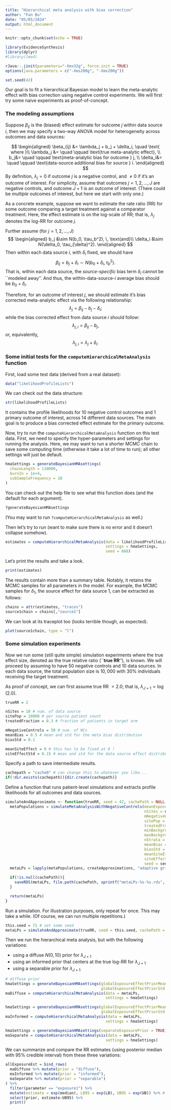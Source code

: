 ```yaml
---
title: "Hierarchical meta analysis with bias correction"
author: "Fan Bu"
date: "05/05/2024"
output: html_document
---
```


```r
knitr::opts_chunk$set(echo = TRUE)

library(EvidenceSynthesis)
library(dplyr)
#library(lme4)

rJava::.jinit(parameters="-Xmx32g", force.init = TRUE)
options(java.parameters = c("-Xms200g", "-Xmx200g"))

set.seed(42)
```

Our goal is to fit a hierarchical Bayesian model to learn the meta-analytic effect with bias correction using negative control experiments. We will first try some naive experiments as proof-of-concept. 


### The modeling assumptions

Suppose $\beta_{ij}$ is the (biased) effect estimate for outcome $j$ within data source $i$, then we may specify a two-way ANOVA model for heterogeneity across outcomes and data sources: 

$$
\begin{aligned}
\beta_{ij} &= \lambda_j + b_j + \delta_i, \quad \text{ where }\\
\lambda_j &= \quad \qquad \text{true meta-analytic effect}, \\
b_j&= \quad \qquad \text{meta-analytic bias for outcome } j, \\
\delta_i&= \quad \qquad \text{data-source additional bias for source } i.
\end{aligned}
$$
By definition, $\lambda_j = 0$ if outcome $j$ is a negative control, and $\neq 0$ if it's an outcome of interest. For simplicity, assume that outcomes $j = 1, 2, \ldots, J$ are negative controls, and outcome $J+1$ is an outcome of interest. (There could be _multiple_ outcomes of interest, but here we start with only one.)

As a concrete example, suppose we want to estimate the rate ratio (RR) for some outcome comparing a target treatment against a comparator treatment. Here, the effect estimate is on the log-scale of RR; that is, $\lambda_j$ denotes the log-RR for outcome $j$. 

Further assume (for $j = 1, 2, \ldots, J$)
$$
\begin{aligned}
b_j &\sim N(b_0, \tau_b^2), \, \text{and}\\
\delta_i &\sim N(\delta_0, \tau_{\delta}^2).
\end{aligned}
$$
Then within each data source $i$, with $\delta_i$ fixed, we should have 
$$
\beta_{ij} = b_j + \delta_i \sim N(b_0 + \delta_i, \tau_b^2). 
$$
That is, within each data source, the _source-specific_ bias term $\delta_i$ cannot be ``modeled away''. 
And thus, the within-data-source-$i$ average bias should be $b_0 + \delta_i$. 

Therefore, for an outcome of interest $j$, we should estimate it's bias corrected meta-analytic effect via the following relationship:
$$
\lambda_j = \beta_{ij} - b_j - \delta_i;
$$
while the bias corrected effect from data source $i$ should follow:
$$
\lambda_{j,i} = \beta_{ij} - b_j,
$$
or, equivalently,
$$
\lambda_{j,i} = \lambda_j + \delta_i. 
$$

### Some initial tests for the `computeHierarchicalMetaAnalysis` function

First, load some test data (derived from a real dataset):
```r
data("likelihoodProfileLists")
```

We can check out the data structure:
```r
str(likelihoodProfileLists)
```
It contains the profile likelihoods for 10 negative control outcomes and 1 primary outcome of interest, across 14 different data sources. The main goal is to produce a bias corrected effect estimate for the primary outcome. 

Now, try to run the `computeHierarchicalMetaAnalysis` function on this test data. First, we need to specify the hyper-parameters and settings for running the analysis. Here, we may want to run a shorter MCMC chain to save some computing time (otherwise it take a lot of time to run); all other settings will just be default. 
```r
hmaSettings = generateBayesianHMAsettings(
  chainLength = 110000,
  burnIn = 1e+4,
  subSampleFrequency = 10
)
```

You can check out the help file to see what this function does (and the default for each argument). 
```r
?generateBayesianHMAsettings
```
(You may want to run `?computeHierarchicalMetaAnalysis` as well.)

Then let's try to run (want to make sure there is no error and it doesn't collapse somehow).
```r
estimates = computeHierarchicalMetaAnalysis(data = likelihoodProfileLists,
                                            settings = hmaSettings,
                                            seed = 666)
```
Let's print the results and take a look.
```r
print(estimates)

```

The results contain more than a summary table. Notably, it retains the MCMC samples for all parameters in the model. For example, the MCMC samples for $\delta_1$, the source effect for data source $1$, can be extracted as follows:
```r
chains = attr(estimates, "traces")
source1chain = chains[,"source1"]
```

We can look at its traceplot too (looks terrible though, as expected).
```r
plot(source1chain, type = "l")
```

### Some simulation experiments

Now we run some (still quite simple) simulation experiments where the true effect size, denoted as the true relative ratio (``**true RR**''), is known. We will proceed by assuming to have $50$ negative controls and $10$ data sources. In each data source, the total population size is $10,000$ with $30\%$ individuals receiving the target treatment. 

As proof of concept, we can first assume true RR $=2.0$; that is, $\lambda_{J+1} = \log(2.0)$. 
```r
trueRR = 2

nSites = 10 # num. of data source
sitePop = 10000 # per source patient count
treatedFraction = 0.3 # fraction of patients in target arm

mNegativeControls = 50 # num. of NCs
meanBias = 0.5 # mean and std for the meta bias distribution
biasStd = 0.1

meanSiteEffect = 0 # this has to be fixed at 0 !
siteEffectStd = 0.15 # mean and std for the data source effect distribution
```

Specify a path to save intermediate results.
```r
cachepath = "cache0" # can change this to whatever you like... 
if(!dir.exists(cachepath)){dir.create(cachepath)}
```


Define a function that runs patient-level simulations and extracts profile likelihoods for all outcomes and data sources. 
```r
simulateAndApproximate <- function(trueRR, seed = 42, cachePath = NULL, repId = 1){
  metaPopulations = simulateMetaAnalysisWithNegativeControls(meanExposureEffect = log(trueRR),
                                                             nSites = nSites,
                                                             mNegativeControls = mNegativeControls,
                                                             sitePop = sitePop,
                                                             treatedFraction = treatedFraction,
                                                             minBackgroundHazard = 0.05,
                                                             maxBackgroundHazard = 0.05,
                                                             nStrata = 1,
                                                             meanBias = meanBias,
                                                             biasStd = biasStd,
                                                             meanSiteEffect = meanSiteEffect,
                                                             siteEffectStd = siteEffectStd,
                                                             seed = seed)
  metaLPs = lapply(metaPopulations, createApproximations, "adaptive grid")

  if(!is.null(cachePath)){
    saveRDS(metaLPs, file.path(cachePath, sprintf("metaLPs-%s-%s.rds", trueRR, repId)))
  }

  return(metaLPs)
}
```

Run a simulation. For illustration purposes, only repeat for once. This may take a while. (Of course, we can run multiple repetitions.)
```r
this.seed = 71 # set some seed
metaLPs = simulateAndApproximate(trueRR, seed = this.seed, cachePath = cachepath, repId = 1)

```

Then we run the hierarchical meta analysis, but with the following variations:

- using a diffuse $N(0,10)$ prior for $\lambda_{J+1}$
- using an informed prior that centers at the true log-RR for $\lambda_{J+1}$
- using a separable prior for $\lambda_{J+1}$

```r
# diffuse prior
hmaSettings = generateBayesianHMAsettings(globalExposureEffectPriorMean = 0,
                                          globalExposureEffectPriorStd = 10)
maDiffuse = computeHierarchicalMetaAnalysis(data = metaLPs,
                                            settings = hmaSettings)
```

```r
hmaSettings = generateBayesianHMAsettings(globalExposureEffectPriorMean = log(trueRR),
                                          globalExposureEffectPriorStd = 2)
maInformed = computeHierarchicalMetaAnalysis(data = metaLPs,
                                            settings = hmaSettings)
```

```r
hmaSettings = generateBayesianHMAsettings(separateExposurePrior = TRUE)
maSeparate = computeHierarchicalMetaAnalysis(data = metaLPs,
                                            settings = hmaSettings)
```

We can summarize and compare the RR estimates (using posterior median with 95\% credible interval) from these three variations: 
```r
allExposureEst = bind_rows(
  maDiffuse %>% mutate(prior = "diffuse"),
  maInformed %>% mutate(prior = "informed"),
  maSeparate %>% mutate(prior = "separable")
) %>% 
  filter(parameter == "exposure1") %>%
  mutate(estimate = exp(median), LB95 = exp(LB), UB95 = exp(UB)) %>% # exponentiate to RR scale!
  select(prior, estimate:UB95) %>%
  print()
```

